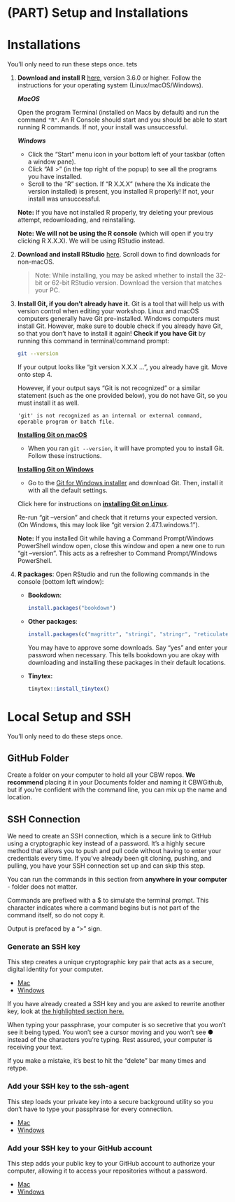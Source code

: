 # (PART) Setup and Installations {-}

# Installations {#installs}
You'll only need to run these steps once.  tets

1.  **Download and install R** <a href="https://cran.rstudio.com/" target="_blank">here</a>, version 3.6.0 or higher. Follow the instructions for your operating system (Linux/macOS/Windows).

    :::: {.callout type="green" title="Check your R install" collapsible="true" style="plain" icon="true"}

    ***MacOS***

    Open the program Terminal (installed on Macs by default) and run the command `"R"`. An R Console should start and you should be able to start running R commands. If not, your install was unsuccessful.

    ***Windows***

    - Click the "Start" menu icon in your bottom left of your taskbar (often a window pane).
    - Click "All >" (in the top right of the popup) to see all the programs you have installed.
    - Scroll to the "R" section. If "R X.X.X" (where the Xs indicate the version installed) is present, you installed R properly! If not, your install was unsuccessful.

    **Note:** If you have not installed R properly, try deleting your previous attempt, redownloading, and reinstalling.

    **Note:** **We will not be using the R console** (which will open if you try clicking R X.X.X). We will be using RStudio instead.

    ::::

2.  **Download and install RStudio** <a href="https://posit.co/download/rstudio-desktop/#:~:text=AND%20INSTALL%20R-,2%3A%20Install%20RStudio,-DOWNLOAD%20RSTUDIO%20DESKTOP" target="_blank">here</a>. Scroll down to find downloads for non-macOS.

    > Note: While installing, you may be asked whether to install the 32-bit or 62-bit RStudio version. Download the version that matches your PC.


3.  **Install Git, if you don't already have it.** Git is a tool that will help us with version control when editing your workshop. Linux and macOS computers generally have Git pre-installed. Windows computers must install Git. However, make sure to double check if you already have Git, so that you don't have to install it again! **Check if you have Git** by running this command in terminal/command prompt:

    ```bash
    git --version
    ```

    If your output looks like "git version X.X.X ...", you already have git. Move onto step 4.

    However, if your output says "Git is not recognized" or a similar statement (such as the one provided below), you do not have Git, so you must install it as well.

    ```         
    'git' is not recognized as an internal or external command,
    operable program or batch file.
    ```

    <a href="https://github.com/git-guides/install-git#install-git-on-mac" target="_blank">**Installing Git on macOS**</a>

    -   When you ran `git --version`, it will have prompted you to install Git. Follow these instructions.
 
    <a href="https://github.com/git-guides/install-git#install-git-on-windows" target="_blank">**Installing Git on Windows**</a>

    -   Go to the <a href="https://posit.co/download/rstudio-desktop/#:~:text=AND%20INSTALL%20R-,2%3A%20Install%20RStudio,-DOWNLOAD%20RSTUDIO%20DESKTOP" target="_blank">Git for Windows installer</a> and download Git. Then, install it with all the default settings. <br>

    Click here for instructions on <a href="https://github.com/git-guides/install-git#install-git-on-windows" target="_blank">**installing Git on Linux**</a>.

    :::: {.callout type="green" title="Check your Git install" collapsible="true" style="plain" icon="true"}
    
    Re-run "git --version" and check that it returns your expected version. (On Windows, this may look like "git version 2.47.1.windows.1").

    **Note:** If you installed Git while having a Command Prompt/Windows PowerShell window open, close this window and open a new one to run "git --version". This acts as a refresher to Command Prompt/Windows PowerShell.
    
    :::::

4.  **R packages**: Open RStudio and run the following commands in the console (bottom left window): 

    -   **Bookdown**:
    
        ```r
        install.packages("bookdown")
        ```

    -   **Other packages**:

        ``` r
        install.packages(c("magrittr", "stringi", "stringr", "reticulate", "tinytex","servr"))
        ```

        You may have to approve some downloads. Say "yes" and enter your password when necessary. This tells bookdown you are okay with downloading and installing these packages in their default locations.

       - **Tinytex:**

          ``` r
          tinytex::install_tinytex()
          ```

# Local Setup and SSH {#local-setup}
You'll only need to do these steps once.  

## GitHub Folder
Create a folder on your computer to hold all your CBW repos. **We recommend** placing it in your Documents folder and naming it CBWGithub, but if you're confident with the command line, you can mix up the name and location.

## SSH Connection

We need to create an SSH connection, which is a secure link to GitHub using a cryptographic key instead of a password. It's a highly secure method that allows you to push and pull code without having to enter your credentials every time. If you've already been git cloning, pushing, and pulling, you have your SSH connection set up and can skip this step.

You can run the commands in this section from **anywhere in your computer** - folder does not matter. 

:::: {.callout type="blue" title="Output VS Commands in the GitHub Docs" collapsible="false" style="subtle" icon="true"}

Commands are prefixed with a $ to simulate the terminal prompt. This character indicates where a command begins but is not part of the command itself, so do not copy it.

Output is prefaced by a "\>" sign.
::::

### Generate an SSH key

This step creates a unique cryptographic key pair that acts as a secure, digital identity for your computer.

* [Mac](https://docs.github.com/en/authentication/connecting-to-github-with-ssh/generating-a-new-ssh-key-and-adding-it-to-the-ssh-agent#generating-a-new-ssh-key) 
* [Windows](https://docs.github.com/en/authentication/connecting-to-github-with-ssh/generating-a-new-ssh-key-and-adding-it-to-the-ssh-agent?platform=windows#generating-a-new-ssh-key)

If you have already created a SSH key and you are asked to rewrite another key, look at [the highlighted section here.](https://docs.github.com/en/authentication/connecting-to-github-with-ssh/generating-a-new-ssh-key-and-adding-it-to-the-ssh-agent#generating-a-new-ssh-key:~:text=Please%20note%20that%20if%20you%20created%20SSH%20keys%20previously%2C%20ssh%2Dkeygen%20may%20ask%20you%20to%20rewrite%20another%20key%2C%20in%20which%20case%20we%20recommend%20creating%20a%20custom%2Dnamed%20SSH%20key.%20To%20do%20so%2C%20type%20the%20default%20file%20location%20and%20replace%20id_ALGORITHM%20with%20your%20custom%20key%20name)

:::: {.callout type="yellow" title="Before you freak out" collapsible="false" style="subtle" icon="fas fa-lightbulb"}

When typing your passphrase, your computer is so secretive that you won't see it being typed. You won't see a cursor moving and you won't see ● instead of the characters you're typing. Rest assured, your computer is receiving your text.

If you make a mistake, it's best to hit the "delete" bar many times and retype.

::::

### Add your SSH key to the ssh-agent

This step loads your private key into a secure background utility so you don't have to type your passphrase for every connection.

* [Mac](https://docs.github.com/en/authentication/connecting-to-github-with-ssh/generating-a-new-ssh-key-and-adding-it-to-the-ssh-agent?platform=mac#adding-your-ssh-key-to-the-ssh-agent)
* [Windows](https://docs.github.com/en/authentication/connecting-to-github-with-ssh/generating-a-new-ssh-key-and-adding-it-to-the-ssh-agent?platform=windows#adding-your-ssh-key-to-the-ssh-agent)


### Add your SSH key to your GitHub account

This step adds your public key to your GitHub account to authorize your computer, allowing it to access your repositories without a password.

* [Mac](https://docs.github.com/en/authentication/connecting-to-github-with-ssh/adding-a-new-ssh-key-to-your-github-account?platform=mac#adding-a-new-ssh-key-to-your-account)
* [Windows](https://docs.github.com/en/authentication/connecting-to-github-with-ssh/adding-a-new-ssh-key-to-your-github-account?platform=windows#adding-a-new-ssh-key-to-your-account)
